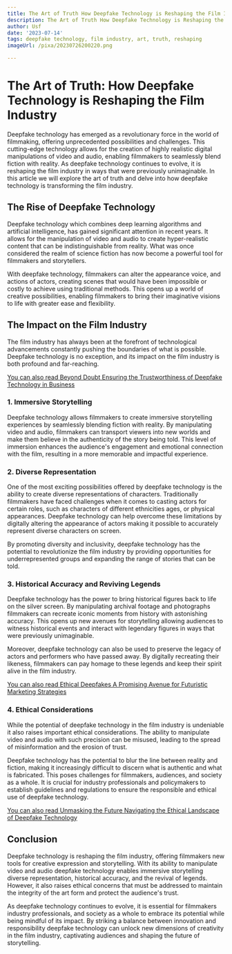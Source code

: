 ```yaml
---
title: The Art of Truth How Deepfake Technology is Reshaping the Film Industry
description: The Art of Truth How Deepfake Technology is Reshaping the Film Industry
author: Usf
date: '2023-07-14'
tags: deepfake technology, film industry, art, truth, reshaping
imageUrl: /pixa/20230726200220.png

---
```

# The Art of Truth: How Deepfake Technology is Reshaping the Film Industry

Deepfake technology has emerged as a revolutionary force in the world of filmmaking, offering unprecedented possibilities and challenges. This cutting-edge technology allows for the  creation of highly realistic digital manipulations of video  and audio,  enabling filmmakers to seamlessly blend  fiction with reality. As deepfake technology continues to evolve, it  is reshaping the film industry in  ways that were previously unimaginable. In this article we will explore the art of truth and delve into  how deepfake technology is transforming  the film industry.

##  The  Rise of Deepfake Technology

Deepfake technology which combines deep learning algorithms and  artificial intelligence, has gained significant attention in recent  years. It allows for the manipulation of  video and audio to create hyper-realistic content that can be indistinguishable from reality. What was once considered the realm of science  fiction  has now become a powerful tool for filmmakers and storytellers.

With deepfake  technology, filmmakers can alter the appearance voice, and actions of actors, creating scenes that would have been impossible or costly to achieve using traditional methods. This opens up a  world of  creative possibilities, enabling filmmakers to bring their imaginative visions to life with greater ease and flexibility.

## The Impact on the Film  Industry

The film industry has always been at the forefront of technological advancements constantly pushing the boundaries of what is possible. Deepfake technology  is no  exception, and its impact on the film industry is both profound and far-reaching.

[You can also read Beyond  Doubt Ensuring the Trustworthiness of Deepfake Technology in Business](Beyond%20Doubt%20Ensuring%20the%20Trustworthiness%20of%20Deepfake%20Technology%20in%20Business)


### 1. Immersive Storytelling

Deepfake technology allows filmmakers to create  immersive storytelling experiences by seamlessly blending fiction with reality. By manipulating  video and audio, filmmakers can transport viewers into new worlds  and make them believe in the authenticity of the story being told. This level of immersion enhances the audience's engagement and emotional connection with the film, resulting in a more memorable  and  impactful experience.

### 2. Diverse Representation

One of  the most exciting possibilities offered by  deepfake technology is the ability to create diverse representations of characters. Traditionally filmmakers have faced  challenges when it comes to casting actors  for certain  roles,  such as characters of different ethnicities ages, or  physical  appearances. Deepfake technology  can help overcome these limitations by digitally altering the appearance of actors making it possible to accurately represent diverse characters on screen.

By promoting diversity  and inclusivity, deepfake technology has the potential to revolutionize the film industry by providing opportunities for underrepresented groups and expanding the  range of stories that can be told.

### 3. Historical Accuracy and Reviving Legends

Deepfake  technology  has the  power to bring historical figures back to life on the silver screen. By manipulating archival footage  and photographs filmmakers can recreate iconic moments from history with  astonishing accuracy. This opens up  new avenues for storytelling allowing audiences to witness historical events and interact with  legendary figures in ways that were previously unimaginable.

Moreover, deepfake technology  can also be used to preserve the legacy of actors and performers who  have passed away. By digitally recreating their likeness, filmmakers can pay homage  to these legends and keep their spirit alive in  the film industry.

[You can also read Ethical Deepfakes A  Promising Avenue for Futuristic Marketing Strategies](Ethical%20Deepfakes%20A%20Promising%20Avenue%20for%20Futuristic%20Marketing%20Strategies)


### 4. Ethical Considerations

While the potential of deepfake technology in the film industry is undeniable  it  also raises important  ethical considerations. The ability to  manipulate video and  audio with such precision can  be misused, leading to the spread of misinformation and the erosion of trust.

Deepfake technology has the potential to blur the line between reality and fiction, making it increasingly  difficult to discern what is authentic and what is fabricated. This poses challenges for filmmakers, audiences, and society as a whole. It is crucial for industry professionals and policymakers to establish  guidelines and regulations to ensure the responsible  and  ethical use of deepfake technology.

[You can also read Unmasking the Future Navigating the Ethical  Landscape of Deepfake Technology](Unmasking%20the%20Future%20Navigating%20the%20Ethical%20Landscape%20of%20Deepfake%20Technology)


## Conclusion

Deepfake technology  is  reshaping the film industry, offering filmmakers new tools for creative expression and storytelling. With its  ability to manipulate video and audio  deepfake technology enables  immersive  storytelling diverse representation, historical accuracy, and the revival of legends. However, it also raises ethical concerns that must be addressed to maintain the integrity  of the art form  and protect the audience's trust.

As deepfake technology continues to evolve, it is  essential for filmmakers industry professionals, and society  as a  whole to embrace its potential while being  mindful of its impact.  By striking a balance between innovation and responsibility deepfake technology can  unlock new dimensions of creativity in the film industry, captivating  audiences and shaping the future of storytelling.